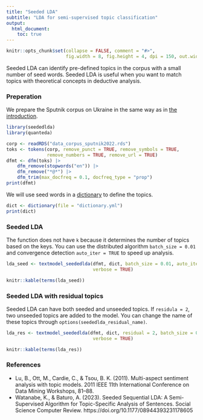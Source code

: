 ```yaml
---
title: "Seeded LDA"
subtitle: "LDA for semi-supervised topic classification"
output: 
  html_document:
    toc: true
---
```


```r
knitr::opts_chunk$set(collapse = FALSE, comment = "#>", 
                      fig.width = 8, fig.height = 4, dpi = 150, out.width = 760)
```

Seeded LDA can identify pre-defined topics in the corpus with a small number of seed words. Seeded LDA is useful when you want to match topics with theoretical concepts in deductive analysis.

### Preperation

We prepare the Sputnik corpus on Ukraine in the same way as in [the introduction](basic.html).

```r
library(seededlda)
library(quanteda)

corp <- readRDS("data_corpus_sputnik2022.rds")
toks <- tokens(corp, remove_punct = TRUE, remove_symbols = TRUE, 
               remove_numbers = TRUE, remove_url = TRUE)
dfmt <- dfm(toks) |> 
    dfm_remove(stopwords("en")) |>
    dfm_remove("*@*") |>
    dfm_trim(max_docfreq = 0.1, docfreq_type = "prop")
print(dfmt)
```

We will use seed words in a [dictionary](https://github.com/koheiw/seededlda/tree/master/vignettes) to define the topics.

```r
dict <- dictionary(file = "dictionary.yml")
print(dict)
```

### Seeded LDA

The function does not have `k` because it determines the number of topics based on the keys. You can use the distributed algorithm `batch_size = 0.01` and convergence detection `auto_iter = TRUE` to speed up analysis.

```r
lda_seed <- textmodel_seededlda(dfmt, dict, batch_size = 0.01, auto_iter = TRUE,
                                verbose = TRUE)
```

```r
knitr::kable(terms(lda_seed))
```

### Seeded LDA with residual topics

Seeded LDA can have both seeded and unseeded topics. If `residula = 2`, two unseeded topics are added to the model. You can change the name of these topics through `options(seededlda_residual_name)`.

```r
lda_res <- textmodel_seededlda(dfmt, dict, residual = 2, batch_size = 0.01, auto_iter = TRUE,
                                verbose = TRUE)
```

```r
knitr::kable(terms(lda_res))
```

### References

- Lu, B., Ott, M., Cardie, C., & Tsou, B. K. (2011). Multi-aspect sentiment analysis with topic models. 2011 IEEE 11th International Conference on Data Mining Workshops, 81–88.
- Watanabe, K., & Baturo, A. (2023). Seeded Sequential LDA: A Semi-Supervised Algorithm for Topic-Specific Analysis of Sentences. Social Science Computer Review. https://doi.org/10.1177/08944393231178605


